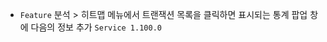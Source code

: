
- <code class="Feature">Feature</code> <span class="uitext">분석</span> &gt; <span class="uitext">히트맵</span> 메뉴에서 트랜잭션 목록을 클릭하면 표시되는 <span class="uitext">통계</span> 팝업 창에 다음의 정보 추가 <code class='changelog-service'>Service 1.100.0​</code>

